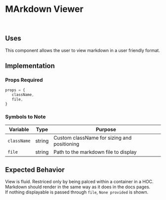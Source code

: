 # MArkdown Viewer

<br />

## Uses

This component allows the user to view markdown in a user friendly format.

## Implementation

### Props Required

```JavaScript
props = {
   className,
   file,
}
```

### Symbols to Note

| Variable    | Type   | Purpose                                     |
| ----------- | ------ | ------------------------------------------- |
| `className` | string | Custom className for sizing and positioning |
| `file`      | string | Path to the markdown file to display        |

## Expected Behavior

View is fluid. Restriced only by being palced within a container in a HOC. <br />
Markdown should render in the same way as it does in the docs pages. <br /> 
If nothing displayable is passed through `file`, `None provided` is shown. 
